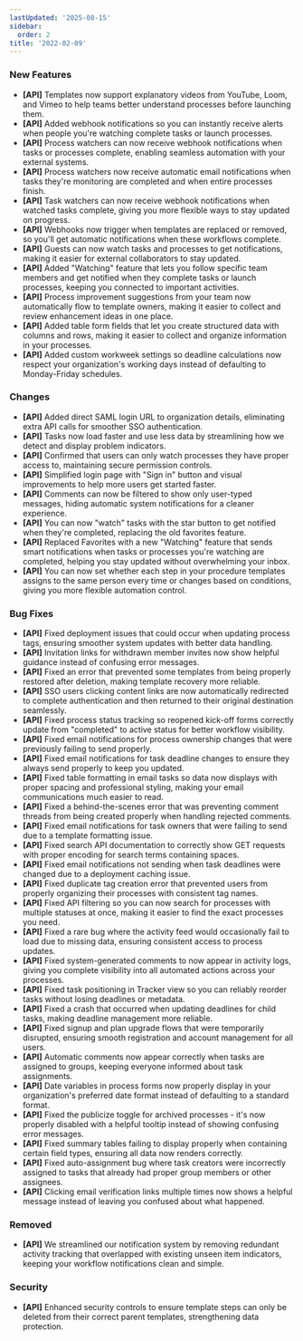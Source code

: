 ```yaml
---
lastUpdated: '2025-08-15'
sidebar:
  order: 2
title: '2022-02-09'
---
```


### New Features

- **[API]** Templates now support explanatory videos from YouTube, Loom, and Vimeo to help teams better understand processes before launching them.
- **[API]** Added webhook notifications so you can instantly receive alerts when people you're watching complete tasks or launch processes.
- **[API]** Process watchers can now receive webhook notifications when tasks or processes complete, enabling seamless automation with your external systems.
- **[API]** Process watchers now receive automatic email notifications when tasks they're monitoring are completed and when entire processes finish.
- **[API]** Task watchers can now receive webhook notifications when watched tasks complete, giving you more flexible ways to stay updated on progress.
- **[API]** Webhooks now trigger when templates are replaced or removed, so you'll get automatic notifications when these workflows complete.
- **[API]** Guests can now watch tasks and processes to get notifications, making it easier for external collaborators to stay updated.
- **[API]** Added "Watching" feature that lets you follow specific team members and get notified when they complete tasks or launch processes, keeping you connected to important activities.
- **[API]** Process improvement suggestions from your team now automatically flow to template owners, making it easier to collect and review enhancement ideas in one place.
- **[API]** Added table form fields that let you create structured data with columns and rows, making it easier to collect and organize information in your processes.
- **[API]** Added custom workweek settings so deadline calculations now respect your organization's working days instead of defaulting to Monday-Friday schedules.

### Changes

- **[API]** Added direct SAML login URL to organization details, eliminating extra API calls for smoother SSO authentication.
- **[API]** Tasks now load faster and use less data by streamlining how we detect and display problem indicators.
- **[API]** Confirmed that users can only watch processes they have proper access to, maintaining secure permission controls.
- **[API]** Simplified login page with "Sign in" button and visual improvements to help more users get started faster.
- **[API]** Comments can now be filtered to show only user-typed messages, hiding automatic system notifications for a cleaner experience.
- **[API]** You can now "watch" tasks with the star button to get notified when they're completed, replacing the old favorites feature.
- **[API]** Replaced Favorites with a new "Watching" feature that sends smart notifications when tasks or processes you're watching are completed, helping you stay updated without overwhelming your inbox.
- **[API]** You can now set whether each step in your procedure templates assigns to the same person every time or changes based on conditions, giving you more flexible automation control.

### Bug Fixes

- **[API]** Fixed deployment issues that could occur when updating process tags, ensuring smoother system updates with better data handling.
- **[API]** Invitation links for withdrawn member invites now show helpful guidance instead of confusing error messages.
- **[API]** Fixed an error that prevented some templates from being properly restored after deletion, making template recovery more reliable.
- **[API]** SSO users clicking content links are now automatically redirected to complete authentication and then returned to their original destination seamlessly.
- **[API]** Fixed process status tracking so reopened kick-off forms correctly update from "completed" to active status for better workflow visibility.
- **[API]** Fixed email notifications for process ownership changes that were previously failing to send properly.
- **[API]** Fixed email notifications for task deadline changes to ensure they always send properly to keep you updated.
- **[API]** Fixed table formatting in email tasks so data now displays with proper spacing and professional styling, making your email communications much easier to read.
- **[API]** Fixed a behind-the-scenes error that was preventing comment threads from being created properly when handling rejected comments.
- **[API]** Fixed email notifications for task owners that were failing to send due to a template formatting issue.
- **[API]** Fixed search API documentation to correctly show GET requests with proper encoding for search terms containing spaces.
- **[API]** Fixed email notifications not sending when task deadlines were changed due to a deployment caching issue.
- **[API]** Fixed duplicate tag creation error that prevented users from properly organizing their processes with consistent tag names.
- **[API]** Fixed API filtering so you can now search for processes with multiple statuses at once, making it easier to find the exact processes you need.
- **[API]** Fixed a rare bug where the activity feed would occasionally fail to load due to missing data, ensuring consistent access to process updates.
- **[API]** Fixed system-generated comments to now appear in activity logs, giving you complete visibility into all automated actions across your processes.
- **[API]** Fixed task positioning in Tracker view so you can reliably reorder tasks without losing deadlines or metadata.
- **[API]** Fixed a crash that occurred when updating deadlines for child tasks, making deadline management more reliable.
- **[API]** Fixed signup and plan upgrade flows that were temporarily disrupted, ensuring smooth registration and account management for all users.
- **[API]** Automatic comments now appear correctly when tasks are assigned to groups, keeping everyone informed about task assignments.
- **[API]** Date variables in process forms now properly display in your organization's preferred date format instead of defaulting to a standard format.
- **[API]** Fixed the publicize toggle for archived processes - it's now properly disabled with a helpful tooltip instead of showing confusing error messages.
- **[API]** Fixed summary tables failing to display properly when containing certain field types, ensuring all data now renders correctly.
- **[API]** Fixed auto-assignment bug where task creators were incorrectly assigned to tasks that already had proper group members or other assignees.
- **[API]** Clicking email verification links multiple times now shows a helpful message instead of leaving you confused about what happened.

### Removed

- **[API]** We streamlined our notification system by removing redundant activity tracking that overlapped with existing unseen item indicators, keeping your workflow notifications clean and simple.

### Security

- **[API]** Enhanced security controls to ensure template steps can only be deleted from their correct parent templates, strengthening data protection.